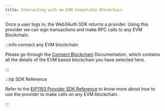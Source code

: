 ```yaml
---
title: Interacting with an EVM Compatible Blockchain
---
```


Once a user logs in, the Web3Auth SDK returns a provider. Using this provider we can sign transactions and make RPC calls to any EVM Blockchain.

:::info connect any EVM blockchain

Please go through the [Connect Blockchain](/connect-blockchain/ethereum/web) Documentation, which contains all the details of the EVM based blockchain
you have selected here.

:::

:::tip SDK Reference

Refer to the [EIP1193 Provider SDK Reference](https://docs.web3auth.io/sdk/helper-sdks/providers/evm) to know more about how to use the provider to
make calls on any EVM blockchain.

:::
